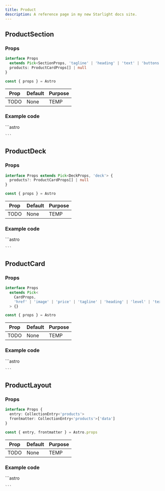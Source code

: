 ```yaml
---
title: Product
description: A reference page in my new Starlight docs site.
---
```




## ProductSection

### Props
```ts
interface Props
  extends Pick<SectionProps, 'tagline' | 'heading' | 'text' | 'buttons'> {
  products: ProductCardProps[] | null
}

const { props } = Astro
```

| Prop  | Default | Purpose |
| ----  | ------- | ------- |
| TODO  | None    | TEMP    |

### Example code
<Tabs>
  <TabItem label="Self-closing">
    ```astro

    ```
  </TabItem>
</Tabs>

<Window>
  <ProductSection />
</Window>

## ProductDeck

### Props
```ts
interface Props extends Pick<DeckProps, 'deck'> {
  products?: ProductCardProps[] | null
}

const { props } = Astro
```

| Prop  | Default | Purpose |
| ----  | ------- | ------- |
| TODO  | None    | TEMP    |

### Example code
<Tabs>
  <TabItem label="Self-closing">
    ```astro

    ```
  </TabItem>
</Tabs>

<Window>
  <ProductDeck />
</Window>

## ProductCard

### Props
```ts
interface Props
  extends Pick<
    CardProps,
    'href' | 'image' | 'price' | 'tagline' | 'heading' | 'level' | 'text'
  > {}

const { props } = Astro
```

| Prop  | Default | Purpose |
| ----  | ------- | ------- |
| TODO  | None    | TEMP    |

### Example code
<Tabs>
  <TabItem label="Self-closing">
    ```astro

    ```
  </TabItem>
</Tabs>

<Window>
  <ProductCard />
</Window>

## ProductLayout

### Props
```ts
interface Props {
  entry: CollectionEntry<'products'>
  frontmatter: CollectionEntry<'products'>['data']
}

const { entry, frontmatter } = Astro.props
```

| Prop  | Default | Purpose |
| ----  | ------- | ------- |
| TODO  | None    | TEMP    |

### Example code
<Tabs>
  <TabItem label="Self-closing">
    ```astro

    ```
  </TabItem>
</Tabs>

<Window>
  <ProductLayout />
</Window>